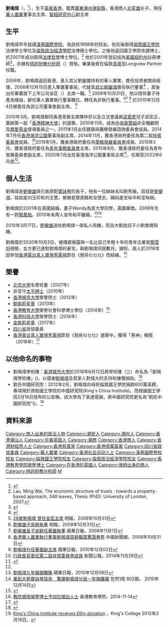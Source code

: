 {{blpsources|time=2018-07-02T16:35:46+00:00}}
{{prose|time=2018-07-02T16:35:46+00:00}}
{{Infobox officeholder
| honorific-prefix = [[博士|Dr]] 
| name = 刘鸣炜
| native_name = Lau Ming-wai
| honorific-suffix = [[金紫荊星章|GBS]] [[太平紳士|JP]] [[哲学博士|博士]]
| date of birth = {{birth date and age|1980|8|26}}
| place of birth = {{HKG-1959}}
| date of death =  
| place of death = 
| native place = [[廣東省|廣東]][[潮州市|潮州]][[潮安縣|潮安縣]]
| nationality = {{GBR}}<br>{{PRC-HKG}}
| spouse = {{marriage|Wendy|2001|2010|end=div}}
| children = 3名（含龙凤胎）
| parents = [[刘銮雄|刘銮雄]]<br>[[宝咏琴|宝咏琴]]
| relatives = 劉火榮、葉淑婉（祖父母）<br>鐘全英（外祖母）<br> [[劉鑾鴻|劉鑾鴻]]（叔）<br>刘玉珍、刘玉慧（姑）<br>宝德铭、宝德志（舅）<br>宝咏华、宝咏娴（姨）
| alma_mater = [[伦敦國王學院|伦敦國王學院]]<br>[[倫敦政治經濟學院|倫敦政治經濟學院]]
| office= {{HKG}}[[华人置业|华人置业]][[董事会主席|董事会主席]]
| term_start = 2014年3月
| term_end = 現任
| office1 = {{HKG}}[[华人置业|华人置业]]董事会副主席
| term_start1 = 2010年12月4日
| term_end1 = 2014年3月
| educate = 
* [[倫敦國王學院|倫敦國王學院]]法律學士
* [[倫敦政治經濟學院|倫敦政治經濟學院]]法律碩士
* 倫敦國王學院法律哲學博士
* [[特許財務分析師|特許財務分析師]]
}}

'''劉鳴煒'''{{GBSHK}}{{JP}}（{{lang-en|Lau Ming-wai}}，{{bd|1980年|8月26日|catIdx=L}}<ref>{{Cite web|url=http://webb-site.com/dbpub/natperson.asp?p=1580|title=Lau, Joseph Luen Hung 劉鑾雄|work=Webb-site|date=2014-12-13|language=en|accessdate=2014-12-13|archive-date=2018-08-10|archive-url=https://web.archive.org/web/20180810180106/https://webb-site.com/dbpub/natperson.asp?p=1580|dead-url=no}}</ref>），生于[[香港|英属香港]]，籍貫[[廣東省|廣東]][[潮州市|潮州]][[潮安縣|潮安縣]]，香港商人[[刘銮雄|刘銮雄]]长子，現任[[華人置業|華人置業]]董事会主席、[[智經研究中心|智經研究中心]]副主席

== 生平 ==
劉鳴煒早年就讀[[漢基國際學校|漢基國際學校]]，為該校1998年的校友。他先後取得[[倫敦國王學院|倫敦國王學院]]法律學士學位及[[倫敦政治經濟學院|倫敦政治經濟學院]]法律碩士學位。之後他返回國王學院攻讀博士，於2007年成功取得[[法律哲學|法律哲學]]博士學位。<ref>Lau, Ming Wai, The economic structure of trusts : towards a property-based approach, 348 leaves, Thesis (PhD): University of London, 2007.</ref> 他於2001年登記成為[[美國|美國]][[紐約州|紐約州]]註冊律師<ref>{{cite web|url=http://iapps.courts.state.ny.us/attorney/AttorneyDetails?attorneyId=5624961/|title=Attorney detail as of 12/10/2008, Registration Number: 3986874}}</ref>，亦擁有[[特許財務分析師|特許財務分析師]]（{{lang|en|CFA}}）資格。畢業後曾在倫敦[[高盛|高盛]]及Longview Partner任職。

2006年，劉鳴煒返回香港，進入其父劉鑾雄持有的華人置業，擔任投資者關係經理，2006年12月15日進入華置董事局，代替其[[叔父|叔父]][[劉鑾鴻|劉鑾鴻]]擔任執行董事<ref>{{Cite web |url=http://www.chineseestates.com/cht/Page/Group+Profile/Board+of+Directors/Chinese+Estates+Holdings+Limited.aspx |title=董事會成員 華人置業集團 |accessdate=2008-11-01 |archive-date=2008-10-30 |archive-url=https://web.archive.org/web/20081030053825/http://www.chineseestates.com/cht/page/group+profile/board+of+directors/chinese+estates+holdings+limited.aspx |dead-url=no }}</ref> ，其後出任華置旗下上市公司金匡（{{hkex|0286}}）主席一職。<ref>[http://hk.news.yahoo.com/article/081030/4/8zw3.html 28歲劉鳴煒 曾任金匡主席] {{Wayback|url=http://hk.news.yahoo.com/article/081030/4/8zw3.html |date=20081104003500 }} 明報，2008年10月31日</ref> 2008年10月31日，他以陪伴妻子待產為理由，辭任華人置業執行董事職位，轉任為非執行董事。<ref>[http://news.sina.com.hk/cgi-bin/nw/show.cgi/2/1/1/923264/1.html 劉鑾雄子突辭執董] {{Wayback|url=http://news.sina.com.hk/cgi-bin/nw/show.cgi/2/1/1/923264/1.html |date=20081103063022 }} 明報，2008年10月31日</ref><ref>[http://appledaily.atnext.com/template/apple/art_main.cfm?iss_id=20081101&sec_id=4104&subsec_id=11866&art_id=11790933 劉鑾雄長子突辭任華置執董] {{Wayback|url=http://appledaily.atnext.com/template/apple/art_main.cfm?iss_id=20081101&sec_id=4104&subsec_id=11866&art_id=11790933 |date=20081103131430 }} 蘋果日報，2008年11月1日</ref>   <ref>[http://news.sohu.com/20081031/n260362657.shtml 香港華人置業執行董事劉鳴煒突辭職震驚證券界] {{Wayback|url=http://news.sohu.com/20081031/n260362657.shtml |date=20100904063757 }} 中國新聞網，2008年10月31日</ref> 於2010年12月4日被委任為該公司董事會副主席。 <ref>
[http://hk.apple.nextmedia.com/realtime/art_main.php?iss_id=20101202&sec_id=7015342&art_id=14723291 劉鳴煒升任華置副主席] 蘋果日報，2010年12月02日</ref>

2010年3月，劉鳴煒聯同香港青聯主席陳仲尼以及立法會議員[[梁君彥|梁君彥]]兒子梁宏正，籌辦第一屆「[[香港精神大使|香港精神大使]]」的選舉。2010年11月，成為[[中央政策組|中央政策組]]非全職顧問及[[關愛基金|關愛基金]]督導委員之一。2011年1月出任健康與醫療發展諮詢委員會成員。2014年7月任[[香港海洋公園|香港海洋公園]]董事局副主席。2014年11月，獲香港政府委任為第二屆[[扶貧委員會|扶貧委員會]]成員。<ref>[http://www.info.gov.hk/gia/general/201411/28/P201411280833.htm 行政長官委任第二屆扶貧委員會成員] {{Wayback|url=http://www.info.gov.hk/gia/general/201411/28/P201411280833.htm |date=20141213053713 }} 新聞公報，2014年11月28日</ref>2015年1月，獲香港政府委任為[[策略發展委員會|策略發展委員會]]成員。2015年3月，獲香港政府委任為[[青年事務委員會|青年事務委員會]]主席。2015年8月，獲香港政府委任為青年發展委員會副主席。2020年7月出任香港海洋公園董事局主席<ref name=rthk20200626>{{cite news |title=劉鳴煒下月起任海洋公園董事局主席 任期一年 |url=https://news.rthk.hk/rthk/ch/component/k2/1534254-20200626.htm?spTabChangeable=0 |work=[[香港電台|香港電台]] |date=2020年6月26日 |accessdate=2020年6月26日 |archive-date=2020年6月28日 |archive-url=https://web.archive.org/web/20200628052843/https://news.rthk.hk/rthk/ch/component/k2/1534254-20200626.htm?spTabChangeable=0 |dead-url=no }}{{zh-hant}}</ref>，任期至2022年6月底<ref name=rthk20200626/>。

== 個人生活 ==
劉鳴煒是[[劉鑾雄|劉鑾雄]]與已故原配[[寶詠琴|寶詠琴]]的長子，他有一位妹妹名叫劉秀融，叔叔是[[劉鑾鴻|劉鑾鴻]]，姑姑是刘玉珍和刘玉慧，舅舅是寶德銘和宝德志，姨妈是宝咏华和宝咏娴。

劉鳴煒於2001年在英國結婚，妻子Wendy為其大學同學，英國華僑，2008年生有一對[[龍鳳胎|龍鳳胎]]。2010年末两人宣布和平離婚。<ref>[http://www1.hk.apple.nextmedia.com/template/apple/art_main.php?iss_id=20101208&sec_id=462&art_id=14742959 劉鳴煒九年婚姻觸礁] 蘋果日報，2010年12月08日</ref><ref>[http://stacy4life.pixnet.net/blog/post/37679687 重蹈大劉寶詠琴宿命　驚爆劉鳴煒分居一年搞離婚] {{Wayback|url=http://stacy4life.pixnet.net/blog/post/37679687 |date=20101219091247 }} 忽然1周 802期， 2010年12月14日</ref> 

2010年3月17日，[[劉鑾雄|劉鑾雄]]送给劉鳴煒一架私人飛機，而且大劉說兒子小劉會開飛機。

劉鳴偉於2020年10月2日，被傳媒揭露與一名比自己年輕十年的青年企業家[[簡雪忻|簡雪忻]]相戀，女方更已進駐劉鳴偉的豪宅，與劉鳴偉同居數月。據知，兩人於2016年因參加[[香港電台|香港電台]][[真人實境秀|真人實境秀]][[電視|電視]]節目《我係乜乜乜》而結緣。<ref>{{Cite news|title=【獨家︳大劉仔再戀平民】40歲劉鳴煒港台邂逅細十年女友 瑞典秘密培情|url=https://hk.nextmgz.com/article/2_761440_0|work=[[壹週刊_(香港)|壹週刊]]|date=2020-10-02|accessdate=2020-10-09|archive-date=2020-10-25|archive-url=https://web.archive.org/web/20201025171755/https://hk.nextmgz.com/article/2_761440_0|dead-url=no}}</ref>

==榮譽==
*[[北京大學|北京大學]]名譽校董（2007年）
*非官守[[太平绅士|太平绅士]]（2010年）
*[[香港城市大學|香港城市大學]]榮譽院士（2012年）
*[[銅紫荊星章|銅紫荊星章]]（2013年）
*[[香港教育大學|香港教育大學]]榮譽社會科學博士學位（2014年）<ref>[http://www.ied.edu.hk/media/news.php?id=20141114A&glang=tc 教院頒授榮譽博士予四位傑出人士] {{Wayback|url=http://www.ied.edu.hk/media/news.php?id=20141114A&glang=tc |date=20160807092657 }} 香港教育學院，2014-11-14</ref>
*[[香港科技大學|香港科技大學]]榮譽院士（2016年）
*[[金紫荊星章|金紫荊星章]]（2017年）
*[[四川省|四川省]]政協委員
*[[香港電台|香港電台]][[真人實境秀|真人實境秀]][[電視|電視]]節目《我係乜乜乜》選舉中，獲得「男神」稱號（2016年）<ref>{{Cite web |url=https://hk.entertainment.appledaily.com/entertainment/daily/article/20160104/19437846 |title=蘇麗珊拒學港女轉軚 游學修寸劉鳴煒：冇可能係男神 |accessdate=2019-04-07 |archive-date=2019-04-07 |archive-url=https://web.archive.org/web/20190407121551/https://hk.entertainment.appledaily.com/entertainment/daily/article/20160104/19437846 |dead-url=no }}</ref>

== 以他命名的事物 ==
*劉鳴煒學術樓：[[香港城市大學|香港城市大學]]於2016年8月12日將學術樓（三）命名為「劉鳴煒學術樓」({{lang-en|Lau Ming Wai Academic Building}})，以感謝[[劉鳴煒|劉鳴煒]]及其家人對城大的支持和慷慨捐助。<ref>{{Cite web |url=http://wikisites.cityu.edu.hk/sites/newscentre/ch/Pages/201608121130.aspx |title=學術樓（三）命名為「劉鳴煒學術樓」 |access-date=2019-04-07 |archive-url=https://web.archive.org/web/20171018133644/http://wikisites.cityu.edu.hk/sites/newscentre/ch/Pages/201608121130.aspx |archive-date=2017-10-18 |dead-url=yes }}</ref>
*劉氏中國研究院：2012年2月，劉鳴煒向母校倫敦國王學院捐款600萬英鎊，專項用於資助國王學院的中國研究院(King's China Institute)。而根據國王學院2月16日發布的公告稱，該大學為了表達感謝，將中國研究院更名為“劉氏中國研究院”({{lang-en|Lau China Institute}})。<ref>[http://www.kcl.ac.uk/aboutkings/worldwide/NewsEvents/archive/Kings-China-Institute-receives-6m-donation.aspx King's China Institute receives £6m donation] {{Wayback|url=http://www.kcl.ac.uk/aboutkings/worldwide/NewsEvents/archive/Kings-China-Institute-receives-6m-donation.aspx |date=20160808124251 }}，King's College 2012年2月16日。</ref>

==資料來源==
{{Reflist|30em}}

{{華人置業}}
{{Authority control}}
{{DEFAULTSORT:L}}
[[Category:商人出身的政治人物|Category:商人出身的政治人物]]
[[Category:潮安人|Category:潮安人]]
[[Category:潮州人|Category:潮州人]]
[[Category:香港潮汕人|Category:香港潮汕人]]
[[Category:华裔英国人|Category:华裔英国人]]
[[Category:潮商|Category:潮商]]
[[Category:香港商人|Category:香港商人]]
[[Category:香港財經界人士|Category:香港財經界人士]]
[[Category:香港慈善家|Category:香港慈善家]]
[[Category:香港億萬富豪|Category:香港億萬富豪]]
[[Category:四川省政協委員|Category:四川省政協委員]]
[[Category:華人置業|Category:華人置業]]
[[Category:香港社会运动人士|Category:香港社会运动人士]]
[[Category:漢基國際學校校友|Category:漢基國際學校校友]]
[[Category:倫敦國王學院校友|Category:倫敦國王學院校友]]
[[Category:倫敦政治經濟學院校友|Category:倫敦政治經濟學院校友]]
[[Category:香港教育學院榮譽博士|Category:香港教育學院榮譽博士]]
[[Category:在香港的英國人|Category:在香港的英國人]]
[[Category:律師出身的商人|Category:律師出身的商人]]
[[Category:特許財務分析師|Category:特許財務分析師]]
[[Category:劉姓|M]]